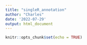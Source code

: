 ```yaml
---
title: "singleR_annotation"
author: "Charles"
date: '2022-07-29'
output: html_document
---
```


```r
knitr::opts_chunk$set(echo = TRUE)
```

